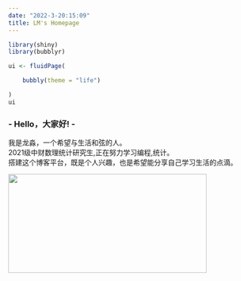 ```yaml
---
date: "2022-3-20:15:09"
title: LM's Homepage
---
```


```r
library(shiny)
library(bubblyr)

ui <- fluidPage(

    bubbly(theme = "life")

)
ui
```


### - Hello，大家好! -
我是龙淼，一个希望与生活和弦的人。    
2021级中财数理统计研究生,正在努力学习编程,统计。    
搭建这个博客平台，既是个人兴趣，也是希望能分享自己学习生活的点滴。    

![](/./home_files/1.png){width=400px height=200px}

